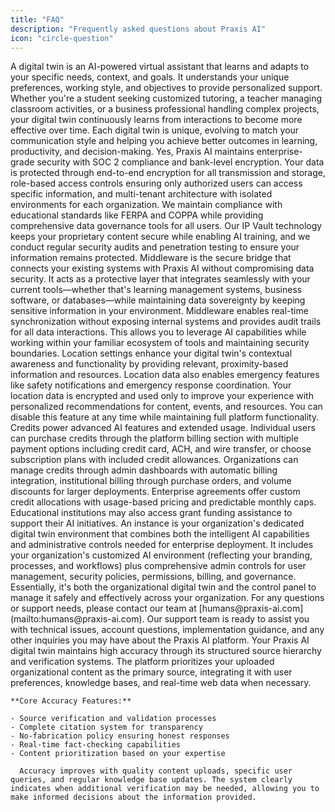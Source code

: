 ```yaml
---
title: "FAQ"
description: "Frequently asked questions about Praxis AI"
icon: "circle-question"
---
```


<AccordionGroup>
  <Accordion title="What is a digital twin?">
    A digital twin is an AI-powered virtual assistant that learns and adapts to your specific needs, context, and goals. It understands your unique preferences, working style, and objectives to provide personalized support. Whether you're a student seeking customized tutoring, a teacher managing classroom activities, or a business professional handling complex projects, your digital twin continuously learns from interactions to become more effective over time. Each digital twin is unique, evolving to match your communication style and helping you achieve better outcomes in learning, productivity, and decision-making.
  </Accordion>
  <Accordion title="Is my data secure?">
    Yes, Praxis AI maintains enterprise-grade security with SOC 2 compliance and bank-level encryption. Your data is protected through end-to-end encryption for all transmission and storage, role-based access controls ensuring only authorized users can access specific information, and multi-tenant architecture with isolated environments for each organization. We maintain compliance with educational standards like FERPA and COPPA while providing comprehensive data governance tools for all users. Our IP Vault technology keeps your proprietary content secure while enabling AI training, and we conduct regular security audits and penetration testing to ensure your information remains protected.
  </Accordion>
  <Accordion title="What is middleware?">
    Middleware is the secure bridge that connects your existing systems with Praxis AI without compromising data security. It acts as a protective layer that integrates seamlessly with your current tools—whether that's learning management systems, business software, or databases—while maintaining data sovereignty by keeping sensitive information in your environment. Middleware enables real-time synchronization without exposing internal systems and provides audit trails for all data interactions. This allows you to leverage AI capabilities while working within your familiar ecosystem of tools and maintaining security boundaries.
  </Accordion>
  <Accordion title="Why should I enable location settings?">
    Location settings enhance your digital twin's contextual awareness and functionality by providing relevant, proximity-based information and resources. Location data also enables emergency features like safety notifications and emergency response coordination. Your location data is encrypted and used only to improve your experience with personalized recommendations for content, events, and resources. You can disable this feature at any time while maintaining full platform functionality.
  </Accordion>
  <Accordion title="How to add credits?">
    Credits power advanced AI features and extended usage. Individual users can purchase credits through the platform billing section with multiple payment options including credit card, ACH, and wire transfer, or choose subscription plans with included credit allowances. Organizations can manage credits through admin dashboards with automatic billing integration, institutional billing through purchase orders, and volume discounts for larger deployments. Enterprise agreements offer custom credit allocations with usage-based pricing and predictable monthly caps. Educational institutions may also access grant funding assistance to support their AI initiatives.
  </Accordion>
  <Accordion title="What is an instance?">
    An instance is your organization's dedicated digital twin environment that combines both the intelligent AI capabilities and administrative controls needed for enterprise deployment. It includes your organization's customized AI environment (reflecting your branding, processes, and workflows) plus comprehensive admin controls for user management, security policies, permissions, billing, and governance. Essentially, it's both the organizational digital twin and the control panel to manage it safely and effectively across your organization.
  </Accordion>
  <Accordion title="Who should I contact if I have questions?">
    For any questions or support needs, please contact our team at [humans@praxis-ai.com](mailto:humans@praxis-ai.com). Our support team is ready to assist you with technical issues, account questions, implementation guidance, and any other inquiries you may have about the Praxis AI platform.
  </Accordion>
  <Accordion title="How accurate is the information my digital twin provides?">
    Your Praxis AI digital twin maintains high accuracy through its structured source hierarchy and verification systems. The platform prioritizes your uploaded organizational content as the primary source, integrating it with user preferences, knowledge bases, and real-time web data when necessary.

    **Core Accuracy Features:**

    - Source verification and validation processes
    - Complete citation system for transparency
    - No-fabrication policy ensuring honest responses
    - Real-time fact-checking capabilities
    - Content prioritization based on your expertise

      Accuracy improves with quality content uploads, specific user queries, and regular knowledge base updates. The system clearly indicates when additional verification may be needed, allowing you to make informed decisions about the information provided.
  </Accordion>
</AccordionGroup>